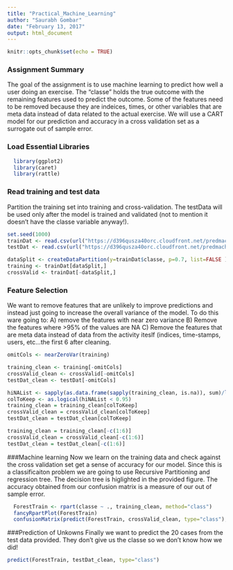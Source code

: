 ```yaml
---
title: "Practical_Machine_Learning"
author: "Saurabh Gombar"
date: "February 13, 2017"
output: html_document
---
```


```r
knitr::opts_chunk$set(echo = TRUE)
```

### Assignment Summary
The goal of the assignment is to use machine learning to predict how well a user doing an exercise.  The "classe" holds the true outcome with the remaining features used to predict the outcome.  Some of the features need to be removed because they are indeices, times, or other variables that are meta data instead of data related to the actual exercise.  We will use a CART model for our prediction and accuracy in a cross validation set as a surrogate out of sample error.

### Load Essential Libraries
```r
  library(ggplot2)
  library(caret)
  library(rattle)
```

### Read training and test data
Partition the training set into training and cross-validation.  The testData will be used only after the model is trained and validated (not to mention it doesn't have the classe variable anyway!).
```r
set.seed(1000)
trainDat <- read.csv(url("https://d396qusza40orc.cloudfront.net/predmachlearn/pml-training.csv"), na.strings=c("NA","#DIV/0!",""))
testDat <- read.csv(url("https://d396qusza40orc.cloudfront.net/predmachlearn/pml-testing.csv"), na.strings=c("NA","#DIV/0!",""))

dataSplit <- createDataPartition(y=trainDat$classe, p=0.7, list=FALSE )
training <- trainDat[dataSplit,]
crossValid <- trainDat[-dataSplit,]
```

### Feature Selection
We want to remove features that are unlikely to improve predictions and instead just going to increase the overall variance of the model.  To do this ware going to:
A) remove the features with near zero variance
B) Remove the features where >95% of the values are NA
C) Remove the features that are meta data instead of data from the activity iteslf (indices, time-stamps, users, etc...the first 6 after cleaning.
```r
omitCols <- nearZeroVar(training)

training_clean <- training[-omitCols]
crossValid_clean <- crossValid[-omitCols]
testDat_clean <- testDat[-omitCols]

hiNAList <- sapply(as.data.frame(sapply(training_clean, is.na)), sum)/length(training_clean[,1])
colToKeep <- as.logical(hiNAList < 0.95)
training_clean = training_clean[colToKeep]
crossValid_clean = crossValid_clean[colToKeep]
testDat_clean = testDat_clean[colToKeep]

training_clean = training_clean[-c(1:6)]
crossValid_clean = crossValid_clean[-c(1:6)]
testDat_clean = testDat_clean[-c(1:6)]
```

###Machine learning
Now we learn on the training data and check against the cross validation set get a sense of accuracy for our model.  Since this is a classificaiton problem we are going to use Recursive Partitioning and regression tree.  The decision tree is higlighted in the provided figure. The accuracy obtained from our confusion matrix is a measure of our out of sample error.
```r
  ForestTrain <- rpart(classe ~ ., training_clean, method="class")
  fancyRpartPlot(ForestTrain)
  confusionMatrix(predict(ForestTrain, crossValid_clean, type="class"), crossValid$classe)
```

###Prediction of Unkowns
Finally we want to predict the 20 cases from the test data provided.  They don't give us the classe so we don't know how we did!
```r
predict(ForestTrain, testDat_clean, type="class")
```

